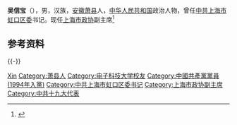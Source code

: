 '''吴信宝'''（{{bd|1965年|1月||catIdx=Wu吴}}），男，汉族，[[安徽|安徽]][[萧县|萧县]]人，[[中华人民共和国|中华人民共和国]]政治人物，曾任[[中共上海市虹口区委|中共上海市虹口区委]]书记。现任[[上海市政协|上海市政协]]副主席<ref>{{Cite web|title=虞丽娟、吴信宝、寿子琪、钱锋当选上海市政协副主席(图 简历)|url=http://district.ce.cn/newarea/sddy/202101/27/t20210127_36264227_1.shtml|accessdate=2021-01-27|work=中国经济网|archive-date=2021-01-31|archive-url=https://web.archive.org/web/20210131211318/http://district.ce.cn/newarea/sddy/202101/27/t20210127_36264227_1.shtml|dead-url=no}}</ref>

== 参考资料 ==
{{reflist}}

{{-}}
{{start box}}
{{s-ppo|cpc}}
{{s-before|[[吴清|吴清]]}}
{{s-title|[[中国共产党上海市虹口区委员会|中国共产党上海市虹口区委员会]]书记|2016年5月－2021年2月}}
{{s-after|[[郭芳_(1970年)|郭芳]]}}
{{end box}}

{{上海市领导人}}

{{Authority control}}
{{DEFAULTSORT:Wu吴}}
[[Category:吴姓|Xin]]
[[Category:萧县人|Category:萧县人]]
[[Category:电子科技大学校友|Category:电子科技大学校友]]
[[Category:中國共產黨黨員_(1994年入黨)|Category:中國共產黨黨員 (1994年入黨)]]
[[Category:中共上海市虹口区委书记|Category:中共上海市虹口区委书记]]
[[Category:上海市政协副主席|Category:上海市政协副主席]]
[[Category:中共十九大代表|Category:中共十九大代表]]

{{中国人物小作品}}